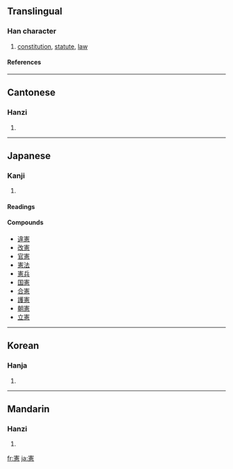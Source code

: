 {{see|宪}}

==Translingual==
===Han character===
{{Han char|rn=61|rad=心|as=12|sn=16|four=3033<sub>6</sub>|canj=十手一心 (JQMP)}}
# [[constitution]], [[statute]], [[law]]
====References====
{{Han ref|kx=0404.110|dkj=11269|dj=0744.170|hdz=42351.090|uh=61B2|ud=25010|bh=BECB|bd=48843}}
----

==Cantonese==
===Hanzi===
{{yue-hanzi|jyut=|y=hin3}}
# {{defn|Cantonese}}
----
==Japanese==
===Kanji===
{{ja-kanji|grade=6|rs=心12}}
# {{defn|Japanese}} 
====Readings====
{{ja-readings|on=[[けん]] (ken)|kun=[[のり]] (nori)}}

====Compounds====
* [[違憲]]
* [[改憲]]
* [[官憲]]
* [[憲法]]
* [[憲兵]]
* [[国憲]]
* [[合憲]]
* [[護憲]]
* [[朝憲]]
* [[立憲]]
----

==Korean==
===Hanja===
{{ko-hanja|hangeul=헌|eumhun=|rv=heon|mr=hŏn|y=hen}}
# {{defn|Korean}}
----
==Mandarin==
===Hanzi===
{{cmn-hanzi|sim=宪|pin=[[xiàn]] ([[xian4]])|wg=hsien<sup>4</sup>}}
# {{defn|Mandarin}}

[[fr:憲]]
[[ja:憲]]